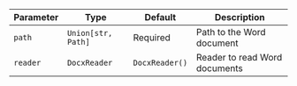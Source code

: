 | Parameter | Type | Default | Description |
| --- | --- | --- | --- |
| `path` | `Union[str, Path]` | Required | Path to the Word document |
| `reader` | `DocxReader` | `DocxReader()` | Reader to read Word documents |
